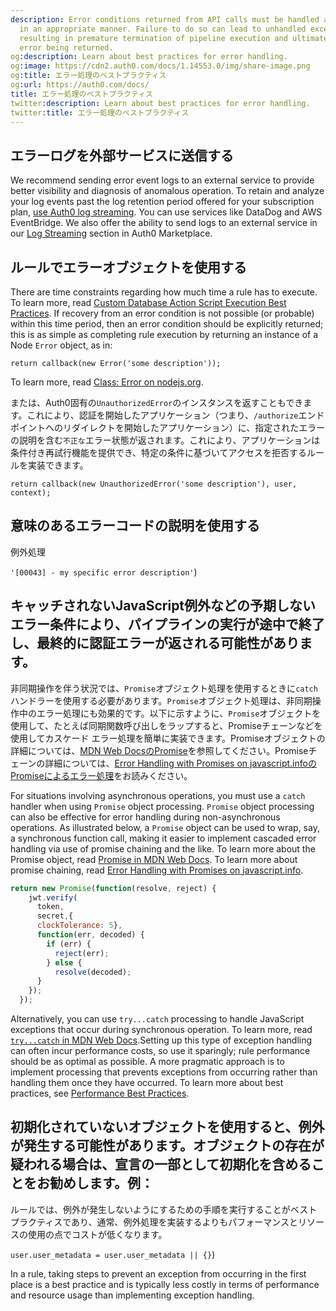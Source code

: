 ```yaml
---
description: Error conditions returned from API calls must be handled and processed
  in an appropriate manner. Failure to do so can lead to unhandled exception situations,
  resulting in premature termination of pipeline execution and ultimately in an authentication
  error being returned.
og:description: Learn about best practices for error handling.
og:image: https://cdn2.auth0.com/docs/1.14553.0/img/share-image.png
og:title: エラー処理のベストプラクティス
og:url: https://auth0.com/docs/
title: エラー処理のベストプラクティス
twitter:description: Learn about best practices for error handling.
twitter:title: エラー処理のベストプラクティス
---
```


## エラーログを外部サービスに送信する

We recommend sending error event logs to an external service to provide better visibility and diagnosis of anomalous operation. To retain and analyze your log events past the log retention period offered for your subscription plan, [use Auth0 log streaming](/docs/customize/log-streams). You can use services like DataDog and AWS EventBridge. We also offer the ability to send logs to an external service in our [Log Streaming](https://marketplace.auth0.com/features/log-streaming) section in Auth0 Marketplace.

## ルールでエラーオブジェクトを使用する

There are time constraints regarding how much time a rule has to execute. To learn more, read [Custom Database Action Script Execution Best Practices](/docs/authenticate/database-connections/custom-db/custom-database-connections-scripts/execution). If recovery from an error condition is not possible (or probable) within this time period, then an error condition should be explicitly returned; this is as simple as completing rule execution by returning an instance of a Node `Error` object, as in:

`return callback(new Error('some description'));`

To learn more, read [Class: Error on nodejs.org](https://nodejs.org/api/errors.html#errors_class_error).

または、Auth0固有の`UnauthorizedError`のインスタンスを返すこともできます。これにより、認証を開始したアプリケーション（つまり、`/authorize`エンドポイントへのリダイレクトを開始したアプリケーション）に、指定されたエラーの説明を含む`不正な`エラー状態が返されます。これにより、アプリケーションは条件付き再試行機能を提供でき、特定の条件に基づいてアクセスを拒否するルールを実装できます。

`return callback(new UnauthorizedError('some description'), user, context);`

## 意味のあるエラーコードの説明を使用する

例外処理

`'[00043] - my specific error description'`)

## キャッチされないJavaScript例外などの予期しないエラー条件により、パイプラインの実行が途中で終了し、最終的に認証エラーが返される可能性があります。

非同期操作を伴う状況では、`Promise`オブジェクト処理を使用するときに`catch`ハンドラーを使用する必要があります。`Promise`オブジェクト処理は、非同期操作中のエラー処理にも効果的です。以下に示すように、`Promise`オブジェクトを使用して、たとえば同期関数呼び出しをラップすると、Promiseチェーンなどを使用してカスケード エラー処理を簡単に実装できます。Promiseオブジェクトの詳細については、[MDN Web DocsのPromise]()を参照してください。Promiseチェーンの詳細については、[Error Handling with Promises on javascript.infoのPromiseによるエラー処理]()をお読みください。

For situations involving asynchronous operations, you must use a `catch` handler when using `Promise` object processing. `Promise` object processing can also be effective for error handling during non-asynchronous operations. As illustrated below, a `Promise` object can be used to wrap, say, a synchronous function call, making it easier to implement cascaded error handling via use of promise chaining and the like. To learn more about the Promise object, read [Promise in MDN Web Docs](https://developer.mozilla.org/en-US/docs/Web/JavaScript/Reference/Global_Objects/Promise). To learn more about promise chaining, read [Error Handling with Promises on javascript.info](https://javascript.info/promise-error-handling).

```js lines
return new Promise(function(resolve, reject) {
    jwt.verify(
      token,
      secret,{
      clockTolerance: 5},
      function(err, decoded) {
        if (err) {
          reject(err);
        } else {
          resolve(decoded);
      }
    });
  });
```
Alternatively, you can use `try...catch` processing to handle JavaScript exceptions that occur during synchronous operation. To learn more, read [`try...catch` in MDN Web Docs](https://developer.mozilla.org/en-US/docs/Web/JavaScript/Reference/Statements/try...catch).Setting up this type of exception handling can often incur performance costs, so use it sparingly; rule performance should be as optimal as possible. A more pragmatic approach is to implement processing that prevents exceptions from occurring rather than handling them once they have occurred. To learn more about best practices, see [Performance Best Practices](/docs/troubleshoot/performance-best-practices).

## 初期化されていないオブジェクトを使用すると、例外が発生する可能性があります。オブジェクトの存在が疑われる場合は、宣言の一部として初期化を含めることをお勧めします。例：

ルールでは、例外が発生しないようにするための手順を実行することがベストプラクティスであり、通常、例外処理を実装するよりもパフォーマンスとリソースの使用の点でコストが低くなります。

`user.user_metadata = user.user_metadata || {}`)

In a rule, taking steps to prevent an exception from occurring in the first place is a best practice and is typically less costly in terms of performance and resource usage than implementing exception handling.